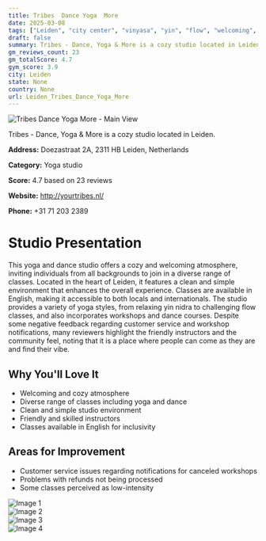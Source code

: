 ```yaml
---
title: Tribes  Dance Yoga  More
date: 2025-03-08
tags: ["Leiden", "city center", "vinyasa", "yin", "flow", "welcoming", "cozy", "Leiden"]  
draft: false
summary: Tribes - Dance, Yoga & More is a cozy studio located in Leiden.
gm_reviews_count: 23
gm_totalScore: 4.7
gym_score: 3.9
city: Leiden
state: None
country: None
url: Leiden_Tribes_Dance_Yoga_More
---
```


<div className="aspect-[16/9] relative my-8">
  <img 
    src="https://lh5.googleusercontent.com/p/AF1QipMZCjEl514nwCgplGIqxlpTL9kQjt4TWbM6701G=w1920-h1080-k-no"
    alt="Tribes  Dance Yoga  More - Main View"
    className="object-cover absolute inset-0 w-full h-full rounded-lg"
  />
</div>

Tribes - Dance, Yoga & More is a cozy studio located in Leiden.

**Address:** Doezastraat 2A, 2311 HB Leiden, Netherlands

**Category:** Yoga studio

**Score:** 4.7 based on 23 reviews

**Website:** http://yourtribes.nl/

**Phone:** +31 71 203 2389

# Studio Presentation

This yoga and dance studio offers a cozy and welcoming atmosphere, inviting individuals from all backgrounds to join in a diverse range of classes. Located in the heart of Leiden, it features a clean and simple environment that enhances the overall experience. Classes are available in English, making it accessible to both locals and internationals. The studio provides a variety of yoga styles, from relaxing yin nidra to challenging flow classes, and also incorporates workshops and dance courses. Despite some negative feedback regarding customer service and workshop notifications, many reviewers highlight the friendly instructors and the community feel, noting that it is a place where people can come as they are and find their vibe.

## Why You'll Love It

- Welcoming and cozy atmosphere
- Diverse range of classes including yoga and dance
- Clean and simple studio environment
- Friendly and skilled instructors
- Classes available in English for inclusivity

## Areas for Improvement

- Customer service issues regarding notifications for canceled workshops
- Problems with refunds not being processed
- Some classes perceived as low-intensity

<div className="grid grid-cols-1 xl:grid-cols-2 gap-4 my-8">
<div className="aspect-[4/3] relative"><img src="https://lh5.googleusercontent.com/p/AF1QipM_EoJqIVIcx1Mk4uxEpFdJImCQkeR-p0z7_dQq=w1920-h1080-k-no" alt="Image 1" className="object-cover absolute inset-0 w-full h-full rounded-lg" /></div>
<div className="aspect-[4/3] relative"><img src="https://lh5.googleusercontent.com/p/AF1QipNWlcuaaGG5Z6CrFlpOHnM_gSDG5grRmLAJztk_=w1920-h1080-k-no" alt="Image 2" className="object-cover absolute inset-0 w-full h-full rounded-lg" /></div>
<div className="aspect-[4/3] relative"><img src="https://lh5.googleusercontent.com/p/AF1QipPw_xGVyrfRzc6dOcXz9nZWhEJHuhh4x7UMREdT=w1920-h1080-k-no" alt="Image 3" className="object-cover absolute inset-0 w-full h-full rounded-lg" /></div>
<div className="aspect-[4/3] relative"><img src="https://lh5.googleusercontent.com/p/AF1QipOLrQQ0b45PYWiD4K9KhOB-bXnPfKO9o1-RAGMC=w1920-h1080-k-no" alt="Image 4" className="object-cover absolute inset-0 w-full h-full rounded-lg" /></div>
</div>